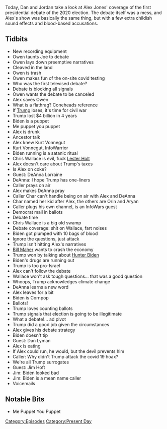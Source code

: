 {{DEFAULTSORT:
    #_EPISODE_0488:The First Debate Spectacular
}}{{Episode
    | title           = The First Debate Spectacular
    | caption         = Listen to this episode on [https://knowledgefight.libsyn.com/488-the-first-debate-spectacular Libsyn] [https://open.spotify.com/episode/5Ri5rR6T1uDhiTdJfatoFp Spotify], Read the [[Transcript/488: The First Debate Spectacular|Unofficial Transcript]]
    | episodeNumber   = 488
    | length          = 02:11:49
    | airDate         = October 2, 2020
    | episodeType     = [[:Category:Present Day|Present Day]]
    | appearance      = [[Owen Shroyer]], [[Joe Biden]], [[Kurt Vonnegut]], [[Chris Wallace]], [[Lester Holt]], [[DeAnna Lorraine]], [[Bill Maher]], [[Dan Lyman]], [[Jim Hoft]]
    | oocDrop         = Dead cats are not the military
    | previousEpisode = [[487: September 28, 2020]]
    | nextEpisode     = [[489: October 2-4, 2020]]
}}

{{Stub}}

Today, Dan and Jordan take a look at Alex Jones' coverage of the first presidential debate of the 2020 election. The debate itself was a mess, and Alex's show was basically the same thing, but with a few extra childish sound effects and blood-based accusations.

==Tidbits==

*New recording equipment
*Owen taunts Joe to debate
*Owen lays down preemptive narratives
*Cleaved in the land
*Owen is trash
*Owen makes fun of the on-site covid testing
*Who was the first televised debate?
*Debate is blocking all signals
*Owen wants the debate to be canceled
*Alex saves Owen
*What is a flathrag? Coneheads reference
*If [[Donald Trump|Trump]] loses, it's time for civil war
*Trump lost $4 billion in 4 years
*Biden is a puppet
*Me puppet you puppet
*Alex is drunk
*Ancestor talk
*Alex knew Kurt Vonnegut
*Kurt Vonnegut, InfoWarrior
*Biden running is a satanic ritual
*Chris Wallace is evil, fuck [[Lester Holt]]
*Alex doesn't care about Trump's taxes
*Is Alex on coke?
*Guest: DeAnna Lorraine
*DeAnna: I hope Trump has one-liners
*Caller prays on air
*Alex makes DeAnna pray
*Caller Char can't handle being on air with Alex and DeAnna
*Char named her kid after Alex, the others are Orin and Aryan
*Caller plugs his own channel, is an InfoWars guest
*Democrat mail in ballots
*Debate time
*Chris Wallace is a big old swamp
*Debate coverage: shit on Wallace, fart noises
*Biden got plumped with 10 bags of blood
*Ignore the questions, just attack
*Trump isn't hitting Alex's narratives
*[[Bill Maher]] wants to crash the economy
*Trump won by talking about [[Hunter Biden]]
*Biden's drugs are running out
*Trump is too pro-Israel
*Alex can't follow the debate
*Wallace won't ask tough questions... that was a good question
*Whoops, Trump acknowledges climate change
*DeAnna learns a new word
*Alex leaves for a bit
*Biden is Cornpop
*Ballots!
*Trump loves counting ballots
*Trump signals that election is going to be illegitimate
*What a debate!... ad pivot
*Trump did a good job given the circumstances
*Alex gives his debate strategy
*Biden doesn't tip
*Guest: Dan Lyman
*Alex is eating
*If Alex could run, he would, but the devil prevents him
*Caller: Why didn't Trump attack the covid 19 hoax?
*We're all Trump surrogates
*Guest: Jim Hoft
*Jim: Biden looked bad
*Jim: Biden is a mean name caller
*Voicemails

==Notable Bits==

*Me Puppet You Puppet

[[Category:Episodes]]
[[Category:Present Day]]
